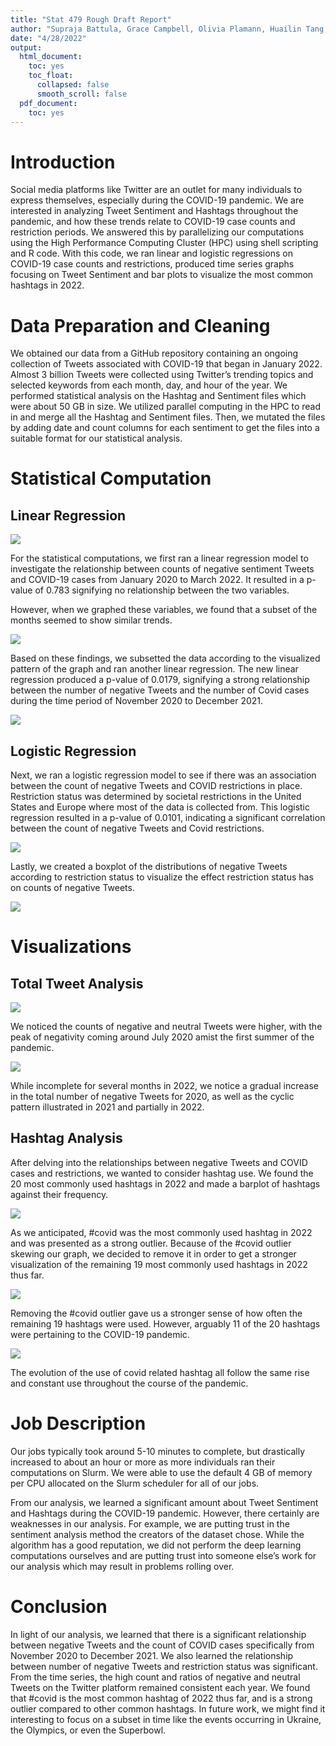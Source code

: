 ---
title: "Stat 479 Rough Draft Report"
author: "Supraja Battula, Grace Campbell, Olivia Plamann, Huailin Tang, Justin Yang"
date: "4/28/2022"
output:
  html_document:
    toc: yes
    toc_float:
      collapsed: false
      smooth_scroll: false
  pdf_document:
    toc: yes
---

# Introduction

Social media platforms like Twitter are an outlet for many individuals to express themselves, especially during the COVID-19 pandemic.  We are interested in analyzing Tweet Sentiment and Hashtags throughout the pandemic, and how these trends relate to COVID-19 case counts and restriction periods. We answered this by parallelizing our computations using the High Performance Computing Cluster (HPC) using shell scripting and R code.  With this code, we ran linear and logistic regressions on COVID-19 case counts and restrictions, produced time series graphs focusing on Tweet Sentiment and bar plots to visualize the most common hashtags in 2022. 

# Data Preparation and Cleaning

We obtained our data from a GitHub repository containing an ongoing collection of Tweets associated with COVID-19 that began in January 2022.  Almost 3 billion Tweets were collected using Twitter’s trending topics and selected keywords from each month, day, and hour of the year. We performed statistical analysis on the Hashtag and Sentiment files which were about 50 GB in size.  We utilized parallel computing in the HPC to read in and merge all the Hashtag and Sentiment files.  Then, we mutated the files by adding date and count columns for each sentiment to get the files into a suitable format for our statistical analysis.

# Statistical Computation

## Linear Regression
![](Negative Tweets Correlation to Covid Cases.png)

For the statistical computations, we first ran a linear regression model to investigate the relationship between counts of negative sentiment Tweets and COVID-19 cases from January 2020 to March 2022. It resulted in a p-value of 0.783 signifying no relationship between the two variables.  

However, when we graphed these variables, we found that a subset of the months seemed to show similar trends.

![](COVID Cases verses Negative Tweets Graph.png)

Based on these findings, we subsetted the data according to the visualized pattern of the graph and ran another linear regression. The new linear regression produced a p-value of 0.0179, signifying a strong relationship between the number of negative Tweets and the number of Covid cases during the time period of November 2020 to December 2021.

![](Neg_Cases_Subset.png)

## Logistic Regression

Next, we ran a logistic regression model to see if there was an association between the count of negative Tweets and COVID restrictions in place. Restriction status was determined by societal restrictions in the United States and Europe where most of the data is collected from. This logistic regression resulted in a p-value of 0.0101, indicating a significant correlation between the count of negative Tweets and Covid restrictions. 

![](Negative Tweets Correlation to COVID Restrictions.jpg)

Lastly, we created a boxplot of the distributions of negative Tweets according to restriction status to visualize the effect restriction status has on counts of negative Tweets.

![](BoxPlot Negative Tweets and Restrictions.jpg)

# Visualizations

## Total Tweet Analysis

![](total.jpg)

We noticed the counts of negative and neutral Tweets were higher, with the peak of negativity coming around July 2020 amist the first summer of the pandemic. 

![](negativesent.jpg)

While incomplete for several months in 2022, we notice a gradual increase in the total number of negative Tweets for 2020, as well as the cyclic pattern illustrated in 2021 and partially in 2022.

## Hashtag Analysis

After delving into the relationships between negative Tweets and COVID cases and restrictions, we wanted to consider hashtag use.  We found the 20 most commonly used hashtags in 2022 and made a barplot of hashtags against their frequency.

![](hashtag.png)

As we anticipated, #covid was the most commonly used hashtag in 2022 and was presented as a strong outlier.  Because of the #covid outlier skewing our graph, we decided to remove it in order to get a stronger visualization of the remaining 19 most commonly used hashtags in 2022 thus far.

![](hashtag_without_covid.png)
	
Removing the #covid outlier gave us a stronger sense of how often the remaining 19 hashtags were used.  However, arguably 11 of the 20 hashtags were pertaining to the COVID-19 pandemic.

![](hashtagtime.jpg)

The evolution of the use of covid related hashtag all follow the same rise and constant use throughout the course of the pandemic.  

# Job Description
Our jobs typically took around 5-10 minutes to complete, but drastically increased to about an hour or more as more individuals ran their computations on Slurm. We were able to use the default 4 GB of memory per CPU allocated on the Slurm scheduler for all of our jobs.

From our analysis, we learned a significant amount about Tweet Sentiment and Hashtags during the COVID-19 pandemic.  However, there certainly are weaknesses in our analysis. For example, we are putting trust in the sentiment analysis method the creators of the dataset chose. While the algorithm has a good reputation, we did not perform the deep learning computations ourselves and are putting trust into someone else’s work for our analysis which may result in problems rolling over.

# Conclusion

In light of our analysis, we learned that there is a significant relationship between negative Tweets and the count of COVID cases specifically from November 2020 to December 2021.  We also learned the relationship between number of negative Tweets and restriction status was significant.  From the time series, the high count and ratios of negative and neutral Tweets on the Twitter platform remained consistent each year.  We found that #covid is the most common hashtag of 2022 thus far, and is a strong outlier compared to other common hashtags.  In future work, we might find it interesting to focus on a subset in time like the events occurring in Ukraine, the Olympics, or even the Superbowl.

<div class="tocify-extend-page" data-unique="tocify-extend-page" style="height: 0;"></div>